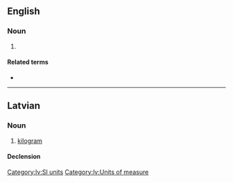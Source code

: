 {{also|kilo-grams}}

==English==

===Noun===
{{head|en|noun plural form}}

# {{plural of|kilogram|lang=en}}

====Related terms====
* {{l|mul|kgs}}

----

==Latvian==

===Noun===
{{lv-noun|m|1st}}

# [[kilogram]] {{gloss|[[SI]] [[unit]] of [[measure]], [[equivalent]] to 1000 [[gram]]s}}

====Declension====
{{lv-decl-noun|kilogram|s|1st}}

[[Category:lv:SI units]]
[[Category:lv:Units of measure]]